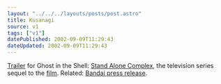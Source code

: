```yaml
---
layout: "../../../layouts/posts/post.astro"
title: Kusanagi
source: v1
tags: ["v1"]
datePublished: 2002-09-09T11:29:43
dateUpdated: 2002-09-09T11:29:43
---
```


[Trailer][1] for Ghost in the Shell: [Stand Alone Complex][2], the television series sequel to the [film][3]. Related: [Bandai press release][4].

[1]: http://www.animeshon.net/downloads/movies/ "Ghost in the Shell: Stand Alone Complex Trailer (no trace of the larger versions anywhere, alas)"
[2]: http://www.production-ig.com/Ghost_TV.html "Production IG: Stand Alone Complex"
[3]: http://uk.imdb.com/Title?0113568 "IMDb: Ghost in the Shell"
[4]: http://www.animetourist.com/article.php?sid=283 "Anime Tourist: Bandai Acquires Ghost in the Shell: Stand Alone Complex"
